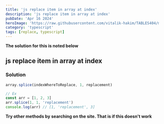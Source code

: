 ```yaml
---
title: 'js replace item in array at index'
description: 'js replace item in array at index'
pubDate: 'Apr 16 2024'
heroImage: 'https://raw.githubusercontent.com/vitalik-hakim/TABLES404/main/error_b/typescript.png'
category: 'typescript'
tags: [replace, typescript]
---
```


**The solution for this is noted below**

## js replace item in array at index

### Solution

```typescript
array.splice(indexWhereToReplace, 1, replacement)

// Ex
const arr = [1, 2, 3]
arr.splice(1, 1, 'replacement')
console.log(arr) // [1, 'replacement', 3]
```

**Try other methods by searching on the site. That is if this doesn't work**
